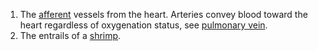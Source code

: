 #The [[afferent]] vessels from the heart.  Arteries convey blood toward the heart regardless of oxygenation status, see [[pulmonary vein]].
#The entrails of a [[shrimp]].